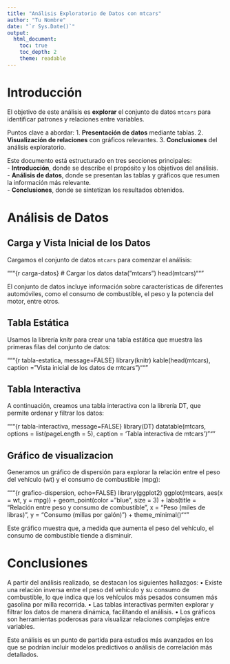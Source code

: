 ```yaml
---
title: "Análisis Exploratorio de Datos con mtcars"
author: "Tu Nombre"
date: "`r Sys.Date()`"
output:
  html_document:
    toc: true
    toc_depth: 2
    theme: readable
---
```


# Introducción

El objetivo de este análisis es **explorar** el conjunto de datos `mtcars` para identificar patrones y relaciones entre variables. 

Puntos clave a abordar:
1. **Presentación de datos** mediante tablas.
2. **Visualización de relaciones** con gráficos relevantes.
3. **Conclusiones** del análisis exploratorio.

Este documento está estructurado en tres secciones principales:  
- **Introducción**, donde se describe el propósito y los objetivos del análisis.  
- **Análisis de datos**, donde se presentan las tablas y gráficos que resumen la información más relevante.  
- **Conclusiones**, donde se sintetizan los resultados obtenidos.

# Análisis de Datos

## Carga y Vista Inicial de los Datos

Cargamos el conjunto de datos `mtcars` para comenzar el análisis:

"""{r carga-datos}
# Cargar los datos
data("mtcars")
head(mtcars)"""

El conjunto de datos incluye información sobre características de diferentes automóviles, como el consumo de combustible, el peso y la potencia del motor, entre otros.

## Tabla Estática

Usamos la librería knitr para crear una tabla estática que muestra las primeras filas del conjunto de datos:

"""{r tabla-estatica, message=FALSE}
library(knitr)
kable(head(mtcars), caption = "Vista inicial de los datos de mtcars")"""

## Tabla Interactiva

A continuación, creamos una tabla interactiva con la librería DT, que permite ordenar y filtrar los datos:

"""{r tabla-interactiva, message=FALSE}
library(DT)
datatable(mtcars, options = list(pageLength = 5), caption = 'Tabla interactiva de mtcars')"""

## Gráfico de visualizacion

Generamos un gráfico de dispersión para explorar la relación entre el peso del vehículo (wt) y el consumo de combustible (mpg):

"""{r grafico-dispersion, echo=FALSE}
library(ggplot2)
ggplot(mtcars, aes(x = wt, y = mpg)) +
  geom_point(color = "blue", size = 3) +
  labs(title = "Relación entre peso y consumo de combustible",
       x = "Peso (miles de libras)",
       y = "Consumo (millas por galón)") +
  theme_minimal()"""

Este gráfico muestra que, a medida que aumenta el peso del vehículo, el consumo de combustible tiende a disminuir.


# Conclusiones

A partir del análisis realizado, se destacan los siguientes hallazgos:
	•	Existe una relación inversa entre el peso del vehículo y su consumo de combustible, lo que indica que los vehículos más pesados consumen más gasolina por milla recorrida.
	•	Las tablas interactivas permiten explorar y filtrar los datos de manera dinámica, facilitando el análisis.
	•	Los gráficos son herramientas poderosas para visualizar relaciones complejas entre variables.

Este análisis es un punto de partida para estudios más avanzados en los que se podrían incluir modelos predictivos o análisis de correlación más detallados.
